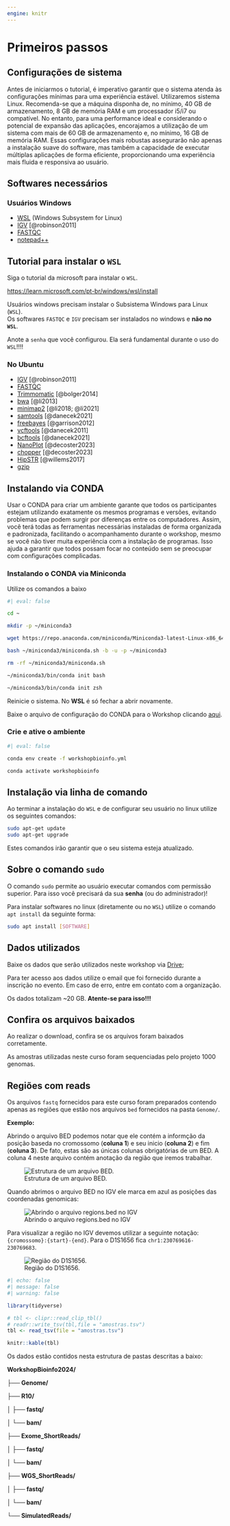 ```yaml
---
engine: knitr
---
```


# Primeiros passos {.unnumbered}

## Configurações de sistema

Antes de iniciarmos o tutorial, é imperativo garantir que o sistema atenda às configurações mínimas para uma experiência estável. Utilizaremos sistema Linux. Recomenda-se que a máquina disponha de, no mínimo, 40 GB de armazenamento, 8 GB de memória RAM e um processador i5/i7 ou compatível. No entanto, para uma performance ideal e considerando o potencial de expansão das aplicações, encorajamos a utilização de um sistema com mais de 60 GB de armazenamento e, no mínimo, 16 GB de memória RAM. Essas configurações mais robustas assegurarão não apenas a instalação suave do software, mas também a capacidade de executar múltiplas aplicações de forma eficiente, proporcionando uma experiência mais fluida e responsiva ao usuário.

## Softwares necessários {#sec-softwares-necessários}

### Usuários Windows

-   [WSL](https://learn.microsoft.com/pt-br/windows/wsl/install) (Windows Subsystem for Linux)
-   [IGV](https://data.broadinstitute.org/igv/projects/downloads/2.16/IGV_Win_2.16.2-WithJava-installer.exe) [@robinson2011]
-   [FASTQC](https://www.bioinformatics.babraham.ac.uk/projects/fastqc/fastqc_v0.12.1.zip)
-   [notepad++](https://notepad-plus-plus.org/downloads/)

::: {.callout-tip collapse="true"}
## Tutorial para instalar o `WSL`

Siga o tutorial da microsoft para instalar o `WSL`.

<https://learn.microsoft.com/pt-br/windows/wsl/install>
:::

::: {.callout-warning title="Usuários windows"}
Usuários windows precisam instalar o Subsistema Windows para Linux (`WSL`).\
Os softwares `FASTQC` e `IGV` precisam ser instalados no windows e **não no `WSL`**.

Anote a `senha` que você configurou. Ela será fundamental durante o uso do `WSL`!!!!
:::

### No Ubuntu

-   [IGV](https://software.broadinstitute.org/software/igv/download) [@robinson2011]
-   [FASTQC](https://github.com/s-andrews/FastQC)
-   [Trimmomatic](https://github.com/usadellab/Trimmomatic) [@bolger2014]
-   [bwa](https://github.com/lh3/bwa) [@li2013]
-   [minimap2](https://github.com/lh3/minimap2) [@li2018; @li2021]
-   [samtools](https://github.com/samtools/samtools) [@danecek2021]
-   [freebayes](https://github.com/freebayes/freebayes) [@garrison2012]
-   [vcftools](https://github.com/vcftools/vcftools) [@danecek2011]
-   [bcftools](https://github.com/samtools/bcftools) [@danecek2021]
-   [NanoPlot](https://github.com/wdecoster/NanoPlot) [@decoster2023]
-   [chopper](https://github.com/wdecoster/chopper) [@decoster2023]
-   [HipSTR](https://hipstr-tool.github.io/HipSTR/) [@willems2017]
-   [gzip](https://www.gnu.org/software/gzip/)

## Instalando via CONDA

Usar o CONDA para criar um ambiente garante que todos os participantes estejam utilizando exatamente os mesmos programas e versões, evitando problemas que podem surgir por diferenças entre os computadores. Assim, você terá todas as ferramentas necessárias instaladas de forma organizada e padronizada, facilitando o acompanhamento durante o workshop, mesmo se você não tiver muita experiência com a instalação de programas. Isso ajuda a garantir que todos possam focar no conteúdo sem se preocupar com configurações complicadas.

### Instalando o CONDA via Miniconda

Utilize os comandos a baixo

```bash
#| eval: false

cd ~

mkdir -p ~/miniconda3

wget https://repo.anaconda.com/miniconda/Miniconda3-latest-Linux-x86_64.sh -O ~/miniconda3/miniconda.sh

bash ~/miniconda3/miniconda.sh -b -u -p ~/miniconda3

rm -rf ~/miniconda3/miniconda.sh

~/miniconda3/bin/conda init bash

~/miniconda3/bin/conda init zsh
```

Reinicie o sistema. No **WSL** é só fechar a abrir novamente.

Baixe o arquivo de configuração do CONDA para o Workshop clicando [aqui](https://drive.google.com/file/d/16BxolwKXhV-bSmFqlKx6i8ZULEbF4MvL/view?usp=drive_link).

### Crie e ative o ambiente

```bash
#| eval: false

conda env create -f workshopbioinfo.yml

conda activate workshopbioinfo
```

## Instalação via linha de comando

Ao terminar a instalação do `WSL` e de configurar seu usuário no linux utilize os seguintes comandos:

```bash
sudo apt-get update 
sudo apt-get upgrade
```

Estes comandos irão garantir que o seu sistema esteja atualizado.

::: callout-caution
## Sobre o comando `sudo`

O comando `sudo` permite ao usuário executar comandos com permissão superior. Para isso você precisará da sua **senha** (ou do administrador)!
:::

Para instalar softwares no linux (diretamente ou no `WSL`) utilize o comando `apt install` da seguinte forma:

```bash
sudo apt install [SOFTWARE]
```

## Dados utilizados {#sec-dados-utilizados}

Baixe os dados que serão utilizados neste workshop via [Drive](https://drive.google.com/drive/u/1/folders/151BpwOd5jFKaB43bM5dgdKcL8skHBLK9);

::: {.callout-important title="Utilize o email correto"}
Para ter acesso aos dados utilize o email que foi fornecido durante a inscrição no evento. Em caso de erro, entre em contato com a organização.

Os dados totalizam \~20 GB. **Atente-se para isso!!!**
:::

::: callout-important
## Confira os arquivos baixados

Ao realizar o download, confira se os arquivos foram baixados corretamente.
:::

As amostras utilizadas neste curso foram sequenciadas pelo projeto 1000 genomas.

::: callout-important
## Regiões com reads

Os arquivos `fastq` fornecidos para este curso foram preparados contendo apenas as regiões que estão nos arquivos `bed` fornecidos na pasta `Genome/`.

**Exemplo:**

Abrindo o arquivo BED podemos notar que ele contém a informção da posição baseda no cromossomo (**coluna 1**) e seu inicio (**coluna 2**) e fim (**coluna 3**). De fato, estas são as únicas colunas obrigatórias de um BED. A coluna 4 neste arquivo contém anotação da região que iremos trabalhar.

![Estrutura de um arquivo BED.](images/Slide2.PNG){fig-align="center"}

Quando abrimos o arquivo BED no IGV ele marca em azul as posições das coordenadas genomicas:

![Abrindo o arquivo regions.bed no IGV](images/Slide1.PNG){fig-align="center"}

Para visualizar a região no IGV devemos utilizar a seguinte notação: `{cromossomo}:{start}-{end}`. Para o D1S1656 fica `chr1:230769616-230769683`.

![Região do D1S1656.](images/Slide3.PNG){fig-align="center"}
:::

```r
#| echo: false
#| message: false
#| warning: false

library(tidyverse)

# tbl <- clipr::read_clip_tbl()
# readr::write_tsv(tbl,file = "amostras.tsv")
tbl <- read_tsv(file = "amostras.tsv")

knitr::kable(tbl)
```

Os dados estão contidos nesta estrutura de pastas descritas a baixo:

**WorkshopBioinfo2024/**

**├── Genome/**

**├── R10/**

**│ ├── fastq/**

**│ └── bam/**

**├── Exome_ShortReads/**

**│ ├── fastq/**

**│ └── bam/**

**├── WGS_ShortReads/**

**│ ├── fastq/**

**│ └── bam/**

**└── SimulatedReads/**

                                

<!-- ::: callout-tip -->

<!-- ## Dicas -->

<!-- Utilize o comando `htop` para monitorar o consumo de memória em seu computador durante todas as atividades deste tutorial. -->

<!-- Utilize os argumento `-h` ou `--help` para visualizar ajuda sobre o uso dos softwares via terminal. -->

<!-- `SOFTWARE -h` -->

<!-- Adicionar o comando `time` antes de rodar os códigos, para saber o tempo que demorou, irá te ajudar a se programar para atividades futuras. -->

<!-- `time [COMANDOS...]` -->

<!-- ::: -->
